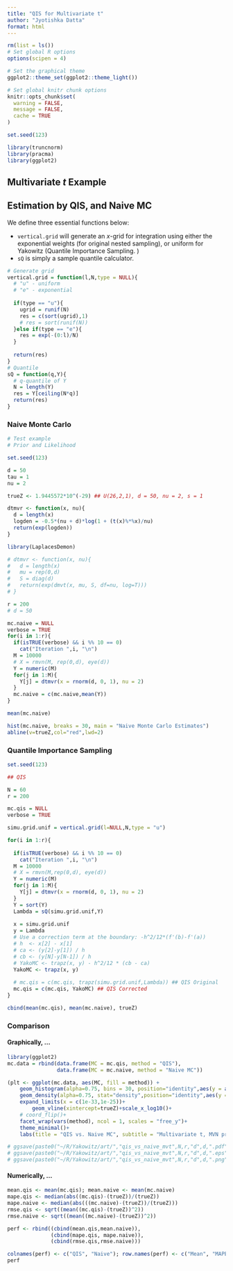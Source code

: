 ```yaml
---
title: "QIS for Multivariate t"
author: "Jyotishka Datta"
format: html
---
```


```r
rm(list = ls())
# Set global R options
options(scipen = 4)

# Set the graphical theme
ggplot2::theme_set(ggplot2::theme_light())

# Set global knitr chunk options
knitr::opts_chunk$set(
  warning = FALSE, 
  message = FALSE,
  cache = TRUE
)

set.seed(123)

library(truncnorm)
library(pracma)
library(ggplot2)
```

## Multivariate $t$ Example 


## Estimation by QIS, and Naive MC 

We define three essential functions below: 

-  `vertical.grid` will generate an $x$-grid for integration using either the exponential weights (for original nested sampling), or uniform for Yakowitz (Quantile Importance Sampling. )
-  `sQ` is simply a sample quantile calculator. 


```r
# Generate grid
vertical.grid = function(l,N,type = NULL){
  # "u" - uniform
  # "e" - exponential
  
  if(type == "u"){
    ugrid = runif(N)
    res = c(sort(ugrid),1)
    # res = sort(runif(N))
  }else if(type == "e"){
    res = exp(-(0:l)/N)
  }
  
  return(res)
}
# Quantile
sQ = function(q,Y){
  # q-quantile of Y
  N = length(Y)
  res = Y[ceiling(N*q)]
  return(res)
}
```


### Naive Monte Carlo 

```r
# Test example
# Prior and Likelihood

set.seed(123)

d = 50
tau = 1
nu = 2

trueZ <- 1.9445572*10^(-29) ## U(26,2,1), d = 50, nu = 2, s = 1

dtmvr <- function(x, nu){
  d = length(x)
  logden = -0.5*(nu + d)*log(1 + (t(x)%*%x)/nu)
  return(exp(logden))
}

library(LaplacesDemon)

# dtmvr <- function(x, nu){
#   d = length(x)
#   mu = rep(0,d)
#   S = diag(d)
#   return(exp(dmvt(x, mu, S, df=nu, log=T)))
# }

r = 200
# d = 50

mc.naive = NULL
verbose = TRUE
for(i in 1:r){
  if(isTRUE(verbose) && i %% 10 == 0)
    cat("Iteration ",i, "\n")
  M = 10000
  # X = rmvn(M, rep(0,d), eye(d))
  Y = numeric(M)
  for(j in 1:M){
    Y[j] = dtmvr(x = rnorm(d, 0, 1), nu = 2)
  }
  mc.naive = c(mc.naive,mean(Y))
}

mean(mc.naive)

hist(mc.naive, breaks = 30, main = "Naive Monte Carlo Estimates")
abline(v=trueZ,col="red",lwd=2)
```


### Quantile Importance Sampling 

```r
set.seed(123)

## QIS 

N = 60
r = 200

mc.qis = NULL
verbose = TRUE

simu.grid.unif = vertical.grid(l=NULL,N,type = "u")

for(i in 1:r){
  
  if(isTRUE(verbose) && i %% 10 == 0)
    cat("Iteration ",i, "\n")
  M = 10000
  # X = rmvn(M,rep(0,d), eye(d))
  Y = numeric(M)
  for(j in 1:M){
    Y[j] = dtmvr(x = rnorm(d, 0, 1), nu = 2)
  }
  Y = sort(Y)
  Lambda = sQ(simu.grid.unif,Y)
  
  x = simu.grid.unif
  y = Lambda
  # Use a correction term at the boundary: -h^2/12*(f'(b)-f'(a))
  # h  <- x[2] - x[1]
  # ca <- (y[2]-y[1]) / h
  # cb <- (y[N]-y[N-1]) / h
  # YakoMC <- trapz(x, y) - h^2/12 * (cb - ca)
  YakoMC <- trapz(x, y)
  
  # mc.qis = c(mc.qis, trapz(simu.grid.unif,Lambda)) ## QIS Original 
  mc.qis = c(mc.qis, YakoMC) ## QIS Corrected
}

cbind(mean(mc.qis), mean(mc.naive), trueZ)
```

### Comparison 

#### Graphically, ... 

```r
library(ggplot2)
mc.data = rbind(data.frame(MC = mc.qis, method = "QIS"),
                data.frame(MC = mc.naive, method = "Naive MC"))

(plt <- ggplot(mc.data, aes(MC, fill = method)) + 
    geom_histogram(alpha=0.75, bins = 30, position="identity",aes(y = after_stat(density)))+
    geom_density(alpha=0.75, stat="density",position="identity",aes(y = after_stat(density)))+
    expand_limits(x = c(1e-33,1e-25))+
        geom_vline(xintercept=trueZ)+scale_x_log10()+
    # coord_flip()+ 
    facet_wrap(vars(method), ncol = 1, scales = "free_y")+
    theme_minimal()+
    labs(title = "QIS vs. Naive MC", subtitle = "Multivariate t, MVN prior"))

# ggsave(paste0("~/R/Yakowitz/art/","qis_vs_naive_mvt",N,r,"d",d,".pdf"), plt, width = 9, height = 7, device = cairo_pdf)
# ggsave(paste0("~/R/Yakowitz/art/","qis_vs_naive_mvt",N,r,"d",d,".eps"), plt, width = 9, height = 7, device = cairo_pdf)
# ggsave(paste0("~/R/Yakowitz/art/","qis_vs_naive_mvt",N,r,"d",d,".png"), plt, width = 9, height = 7)

```


#### Numerically, ...

```r
mean.qis <- mean(mc.qis); mean.naive <- mean(mc.naive)
mape.qis <- median(abs((mc.qis)-(trueZ))/(trueZ))
mape.naive <- median(abs(((mc.naive)-(trueZ))/(trueZ)))
rmse.qis <- sqrt((mean((mc.qis)-(trueZ))^2))
rmse.naive <- sqrt((mean((mc.naive)-(trueZ))^2))

perf <- rbind((cbind(mean.qis,mean.naive)),
              (cbind(mape.qis, mape.naive)),
              (cbind(rmse.qis,rmse.naive)))

colnames(perf) <- c("QIS", "Naive"); row.names(perf) <- c("Mean", "MAPE", "RMSE")
perf
```


